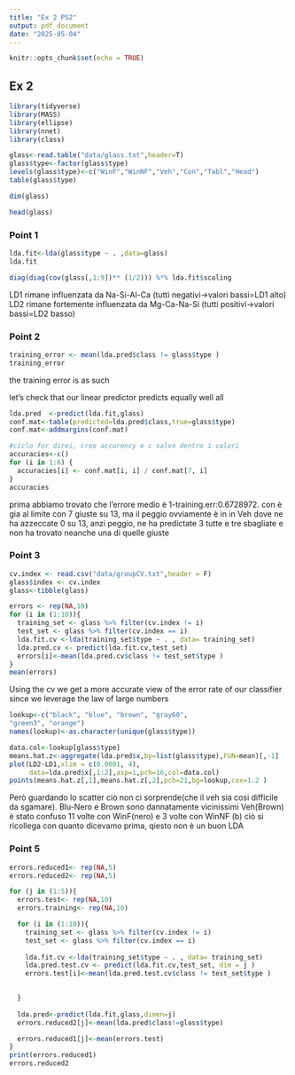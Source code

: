 ```yaml
---
title: "Ex 2 PS2"
output: pdf_document
date: "2025-05-04"
---
```



```r
knitr::opts_chunk$set(echo = TRUE)
```

## Ex 2
```r
library(tidyverse)
library(MASS)
library(ellipse)
library(nnet)
library(class)

```




```r
glass<-read.table("data/glass.txt",header=T)
glass$type<-factor(glass$type)
levels(glass$type)<-c("WinF","WinNF","Veh","Con","Tabl","Head")
table(glass$type)

dim(glass)

head(glass)
```





### Point 1
\textbf{Point 1}
```r
lda.fit<-lda(glass$type ~ . ,data=glass)
lda.fit
```


```r
diag(diag(cov(glass[,1:9])** (1/2))) %*% lda.fit$scaling 
```
LD1 rimane influenzata da Na-Si-Al-Ca (tutti negativi->valori bassi=LD1 alto)
LD2 rimane fortemente influenzata da Mg-Ca-Na-Si (tutti positivi->valori bassi=LD2 basso)


### Point 2

```r
training_error <- mean(lda.pred$class != glass$type )
training_error
```
the training error is as such

let's check that our linear predictor predicts equally well all 

```r
lda.pred  <-predict(lda.fit,glass)
conf.mat<-table(predicted=lda.pred$class,true=glass$type)
conf.mat<-addmargins(conf.mat)
```




```r
#ciclo for direi, creo accurency e c salvo dentro i valori
accuracies<-c()
for (i in 1:6) {
  accuracies[i] <- conf.mat[i, i] / conf.mat[7, i]
}
accuracies
```
prima abbiamo trovato che l'errore medio è 1-training.err:0.6728972. con è gia al limite con 7 giuste su 13, ma il peggio ovviamente è in in Veh dove ne ha azzeccate 0 su 13, anzi peggio, ne ha predictate 3 tutte e tre sbagliate e non ha trovato neanche una di quelle giuste


### Point 3
```r
cv.index <- read.csv("data/groupCV.txt",header = F)
glass$index <- cv.index
glass<-tibble(glass)
```



```r
errors <- rep(NA,10)
for (i in (1:10)){
  training_set <- glass %>% filter(cv.index != i)
  test_set <- glass %>% filter(cv.index == i)
  lda.fit.cv <-lda(training_set$type ~ . , data= training_set)
  lda.pred.cv <- predict(lda.fit.cv,test_set)
  errors[i]<-mean(lda.pred.cv$class != test_set$type )
}
mean(errors)
```
Using the cv we get a more accurate view of the error rate of our classifier since we leverage the law of large numbers 


```r
lookup<-c("black", "blue", "brown", "gray60",
"green3", "orange")
names(lookup)<-as.character(unique(glass$type))

```



```r
data.col<-lookup[glass$type]
means.hat.z<-aggregate(lda.pred$x,by=list(glass$type),FUN=mean)[,-1]
plot(LD2~LD1,xlim = c(0.0001, 4), 
     data=lda.pred$x[,1:2],asp=1,pch=16,col=data.col)
points(means.hat.z[,1],means.hat.z[,2],pch=21,bg=lookup,cex=1.2 )
```

Però guardando lo scatter ciò non ci sorprende(che il veh sia cosi difficile da sgamare). Blu-Nero e Brown sono dannatamente vicinissimi
Veh(Brown) è stato confuso 11 volte con WinF(nero) e 3 volte con WinNF (b)
ciò si ricollega con quanto dicevamo prima, qiesto non è un buon LDA

### Point 5


```r
errors.reduced1<- rep(NA,5)
errors.reduced2<- rep(NA,5)

for (j in (1:5)){
  errors.test<- rep(NA,10)
  errors.training<- rep(NA,10)

  for (i in (1:10)){
    training_set <- glass %>% filter(cv.index != i)
    test_set <- glass %>% filter(cv.index == i)
    
    lda.fit.cv <-lda(training_set$type ~ . , data= training_set)
    lda.pred.test.cv <- predict(lda.fit.cv,test_set, dim = j )
    errors.test[i]<-mean(lda.pred.test.cv$class != test_set$type )
    

  }
  
  lda.pred<-predict(lda.fit,glass,dimen=j)
  errors.reduced2[j]<-mean(lda.pred$class!=glass$type)

  errors.reduced1[j]<-mean(errors.test)
}
print(errors.reduced1)
errors.reduced2
```






